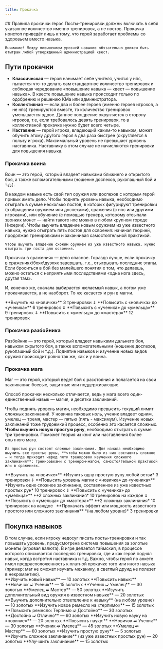 ```yaml
---
title: Прокачка
---
```



<ButtonCover src="/menu/manual/leveling/pic.jpg" title="Прокачка персонажа"/>
## Правила прокачки героя
<BlockquoteBox warning text>
    Посты-тренировки должны включать в себя указанное количество именно тренировок, а не постов. Прокачка нонстоп приведёт лишь к тому, что герой заработает проблемы со здоровьем вместо навыка.

    Внимание! Между повышением уровней навыков обязательно должен быть отыгран любой утвержденный администрацией квест.
</BlockquoteBox>

## Пути прокачки
* **Классическая** — герой нанимает себе учителя, учится у нпс, пытается что-то делать сам стандартное количество тренировок и соблюдая чередование «повышение навыка — квест — повышение навыка». В квесте повышение навыка происходит только по одобрению и решению КМа или администратора.
* **Коллективная** — если два и более героев (именно героев игроков, а не нпс) тренируются вместе, то количество тренировок уменьшается вдвое. Данное поощрение округляется в сторону игроков, т.е, если требовалось девять тренировок, то в коллективной прокачке нужно будет всего четыре.
* **Наставник** — герой игрока, владеющий каким-то навыком, может обучить этому другого героя в два раза быстрее (округляется в пользу игрока). Максимальный уровень не превышает уровень наставника. Наставнику в этом случае не начисляются тренировки для повышения навыка.

### Прокачка воина
Воин — это герой, который владеет навыками ближнего и открытого боя, а также вспомогательными (ношение доспехов, рукопашный бой и т.д.).

В каждом навыке есть свой тип оружия или доспехов с которым герой привык иметь дело. Чтобы поднять уровень навыка, необходимо отыграть в сумме несколько постов, в которых фигурируют тренировки (в обращении оружием или доспехами), сражения (с нпс или другими игроками), или обучение (с помощью тренера, которому отсыпали звонких монет — найти такого нпс можно в любом крупном городе Нихерии).
<BlockquoteBox text>
    Чтобы выучить владение новым оружием из уже известного навыка, нужно отыграть пять постов для освоения: начиная теорией, продолжая тренировками и заканчивая самостоятельной практикой.

    Чтобы выучить владение схожим оружием из уже известного навыка, нужно отыграть три поста для освоения.
</BlockquoteBox>

Прокачка в сражениях — дело опасное. Гораздо лучше, если прокачку в сражениях\боях\дуэлях завершать, т.е., отыгрывать последние этапы. Если броситься в бой без малейшего понятия о том, что делаешь, можно остаться с неприятными последствиями «одна нога здесь, другая там».

И, конечно же, сначала выбирается желаемый навык, а потом уже прокачивается, а не наоборот. То же касается и рун в магии.

<div center>
    **Выучить на «новичке»**
    3 тренировки
    ⇓
    **Повысить с «новичка» до «ученика»**
    6 тренировок
    ⇓
    **Повысить с «ученика» до «умельца»**
    9 тренировок
    ⇓
    **Повысить с «умельца» до «мастера»**
    12 тренировок
</div>

### Прокачка разбойника
Разбойник — это герой, который владеет навыками дальнего боя, навыком скрытого боя, а также вспомогательными (ношение доспехов, рукопашный бой и т.д.). Поднятие навыков и изучение новых видов оружия происходит ровно так же, как и у воина.

### Прокачка мага
Маг — это герой, который ведет бой с расстояния и полагается на свои заклинания: боевые, защитные или поддерживающие.

Способ прокачки несколько отличается, ведь у мага всего один-единственный навык — магия, и десятки заклинаний.

Чтобы поднять уровень магии, необходимо превысить текущий лимит сложных заклинаний. У новичка таковых ноль, ученик владеет одним, умелец — тремя, мастер — пятью (пять - максимум).
<BlockquoteBox text>
    Изучение новых заклинаний тоже трудоемкий процесс, особенно это касается сложных. **Чтобы выучить новую простую руну**, необходимо отыграть в сумме три тренировки. Поможет теория из книг или наставления более опытного мага.

    Из простых рун состоят сложные заклинания. Для начала необходимо выучить все простые руны, **чтобы можно было из них составить сложное — и тогда приходит черед пяти тренировок изучения сложного заклинания**: тренировками с тренером-магом, самостоятельной практикой или в сражениях.
</BlockquoteBox>

<div center>
    **Выучить на «новичке»**
    *Изучить одну простую руну любой ветви*
    3 тренировки
    ⇓
    **Повысить уровень магии с «новичка» до «ученика»**
    *Изучить одно сложное заклинание, составленное из уже известных простых рун*
    10 тренировок
    ⇓
    **Повысить с «ученика» до «умельца»**
    *+2 сложных заклинания*
    10 тренировок на каждое
    ⇓
    **Повысить с «умельца» до «мастера»**
    *+2 сложных заклинания*
    10 тренировок на каждое
         
    **Прокачать эффект или мощность известного простого или сложного заклинания**
    *(на любом уровне)*
    3 тренировки
</div>

## Покупка навыков
<BlockquoteBox attention text>
    В том случае, если игроку недосуг писать посты-тренировки и так повышать уровень, предусмотрена система повышения за золотые монеты (игровая валюта).
</BlockquoteBox>
В игре делается таймскип, в процессе которого описывается последняя тренировка, где и как герой поднял навык, когда встретил наставника и т.д. Важно, чтобы герой по анкете имел предрасположенность к платной прокачке того или иного навыка (пример: маг не сможет изучать механику, а светлый друид не полезет в некромантию).

<div white-space>
    <NiheriaRuler short/>
    **Изучить новый навык** — 10 золотых
    **Повысить навык:**
    **Новичок ➫ Ученик** — 15 золотых
    **Ученик ➫ Умелец** — 30 золотых
    **Умелец ➫ Мастер** — 50 золотых
    <NiheriaRuler short/>
    **Изучить дополнительный вид оружия в известном навыке** — 20 золотых
    **Выучить дополнительно ответвление к навыку** (на любом уровне) — 10 золотых
    **Изучить новое ремесло на «терпимо»** — 15 золотых
    <NiheriaRuler short/>
    **Повысить ремесло: Терпимо ➫ Достойно** — 30 золотых
    **Достойно ➫ Отлично** — 60 золотых
    <NiheriaRuler short/>
    **Изучить новую науку на «новичке»** — 20 золотых
    **Повысить науку:**
    **Новичок ➫ Ученик** — 30 золотых
    **Ученик ➫ Умелец** — 45 золотых
    **Умелец ➫ Мастер** — 60 золотых
    <NiheriaRuler short/>
    **Изучить простую руну** — 5 золотых
    **Изучить сложное заклинание** (из уже известных простых рун) — 20 золотых
    **Улучшить заклинание** — 15 золотых
</div>
<NiheriaRuler decorated/>